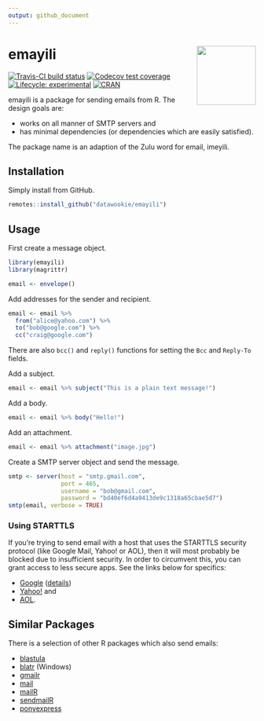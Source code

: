 ```yaml
---
output: github_document
---
```


<!-- README.md is generated from README.Rmd. Please edit that file -->

# emayili <img src="man/figures/emayili-hex.png" align="right" alt="" width="120" />

[![Travis-CI build status](https://travis-ci.org/datawookie/emayili.svg?branch=master)](https://travis-ci.org/datawookie/emayili)
[![Codecov test coverage](https://img.shields.io/codecov/c/github/datawookie/emayili.svg)](https://codecov.io/github/datawookie/emayili)
[![Lifecycle: experimental](https://img.shields.io/badge/lifecycle-experimental-orange.svg)](https://www.tidyverse.org/lifecycle/#experimental)
[![CRAN](https://img.shields.io/cran/v/emayili.svg)](https://cran.r-project.org/web/packages/emayili/index.html)

emayili is a package for sending emails from R. The design goals are:

- works on all manner of SMTP servers and
- has minimal dependencies (or dependencies which are easily satisfied).

The package name is an adaption of the Zulu word for email, imeyili.

## Installation

Simply install from GitHub.

```r
remotes::install_github("datawookie/emayili")
```

## Usage

First create a message object.

```r
library(emayili)
library(magrittr)

email <- envelope()
```

Add addresses for the sender and recipient.

```r
email <- email %>%
  from("alice@yahoo.com") %>%
  to("bob@google.com") %>%
  cc("craig@google.com")
```

There are also `bcc()` and `reply()` functions for setting the `Bcc` and `Reply-To` fields.

Add a subject.

```r
email <- email %>% subject("This is a plain text message!")
```

Add a body.

```r
email <- email %>% body("Hello!")
```

Add an attachment.

```r
email <- email %>% attachment("image.jpg")
```

Create a SMTP server object and send the message.

```r
smtp <- server(host = "smtp.gmail.com",
               port = 465,
               username = "bob@gmail.com",
               password = "bd40ef6d4a9413de9c1318a65cbae5d7")
smtp(email, verbose = TRUE)
```


### Using STARTTLS

If you're trying to send email with a host that uses the STARTTLS security protocol (like Google Mail, Yahoo! or AOL), then it will most probably be blocked due to insufficient security. In order to circumvent this, you can grant access to less secure apps. See the links below for specifics:

* [Google](https://myaccount.google.com/security) ([details](https://support.google.com/accounts/answer/6010255))
* [Yahoo!](https://login.yahoo.com/account/security) and
* [AOL](https://login.aol.com/account/security).

## Similar Packages

There is a selection of other R packages which also send emails:

- [blastula](https://cran.r-project.org/web/packages/blastula/index.html)
- [blatr](https://cran.r-project.org/web/packages/blatr/index.html) (Windows)
- [gmailr](https://cran.r-project.org/web/packages/gmailr/index.html)
- [mail](https://cran.r-project.org/web/packages/mail/index.html)
- [mailR](https://cran.r-project.org/web/packages/mailR/index.html)
- [sendmailR](https://cran.r-project.org/web/packages/sendmailR/index.html)
- [ponyexpress](https://github.com/ropenscilabs/ponyexpress)
